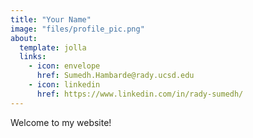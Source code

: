 ```yaml
---
title: "Your Name"
image: "files/profile_pic.png"
about:
  template: jolla
  links:
    - icon: envelope
      href: Sumedh.Hambarde@rady.ucsd.edu
    - icon: linkedin
      href: https://www.linkedin.com/in/rady-sumedh/
---
```


Welcome to my website!
